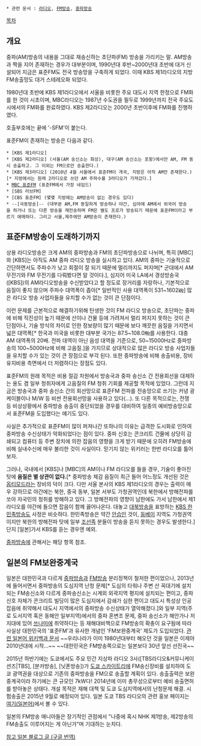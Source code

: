  * 관련 문서 : [[라디오]], [[FM방송]], [[중파방송]]

[[목차]]

== 개요 ==
중파(AM)방송의 내용을 그대로 재송신하는 초단파(FM) 방송을 가리키는 말. AM방송과 짝을 지어 존재하는 경우가 대부분이며, 1990년대 후반~2000년대 초반에 대거 신설되어 지금은 표준FM도 전국 방송망을 구축하게 되었다. 이때 KBS 제1라디오의 지방FM송출망도 대거 스테레오화 되었다.

1980년대 초반에 KBS 제1라디오에서 서울을 비롯한 주요 대도시 지역 한정으로 FM화를 한 것이 시초이며, MBC라디오는 1987년 수도권을 필두로 1999년까지 전국 주요도시에서의 FM화를 완료하였다. KBS 제2라디오는 2000년 초반이후에 FM화를 진행하였다.

호출부호에는 끝에 '-SFM'이 붙는다.

표준FM이 존재하는 방송은 다음과 같다.

 * [KBS 제1라디오]
 * [KBS 제2라디오] (서울(AM 송신소는 화성), 대구(AM 송신소는 포항)에서만 AM, FM 동시 송출하고. 그 이외는 FM으로만 송출한다.)
 * [KBS 제3라디오] (2010년 4월 서울에서 표준FM이 개국, 지방은 아직 AM만 존재한다.)[* 지방에서는 원래 2라디오로 쓰던 AM 주파수를 3라디오가 가져갔다.]
 * [[MBC 표준FM]] (표준FM에서 가장 네임드)
 * [SBS 러브FM]
 * [CBS 표준FM] (몇몇 지방에는 AM방송이 없는 경우도 있다)
 * --[극동방송]-- (대부분 AM,FM 동일하게 방송하나 야간, 심야에 AM에서 외국어 방송을 하거나 또는 다른 방송을 재전송하며 FM은 별도 프로가 방송되기 때문에 표준FM이라고 부르기 애매하다. 그리고 서울,제주에만 AM방송이 존재한다.)

== 표준FM방송이 도래하기까지 ==
상용 라디오방송은 크게 AM의 중파방송과 FM의 초단파방송으로 나뉘며, 특히 [MBC]와 [KBS]는 아직도 AM 중파 라디오 방송을 실시하고 있다. AM의 중파는 기술적으로 간단하면서도 주파수가 낮고 회절이 잘 되기 때문에 멀리까지도 퍼지며[* 군대에서 AM 무전기와 FM 무전기를 다뤄봤다면 알 것이다.], 심지어 미국 LA에서 경성방송국([KBS])의 AM라디오방송을 수신받았다고 할 정도로 장거리를 자랑하나, 기본적으로 음질이 좋지 않으며 주파수 대역폭이 좁아[* 일반적인 사용 대역폭이 531~1602㎑] 많은 라디오 방송 사업자들을 유치할 수가 없는 것이 큰 단점이다.

이런 문제를 근본적으로 해결하기위해 탄생한 것이 FM 라디오 방송으로, 초단파는 중파에 비해 직진성이 높기 때문에 산이나 건물 등에 가려져서 멀리 퍼지지 못하는 것이 큰 단점이나, 기술 방식의 차이로 인한 정보량이 많기 때문에 보다 깨끗한 음질을 가지면서 넓은 대역폭[* 한국과 미국을 비롯한 대부분 국가는 87.5~108.0㎒를 사용한다. 대충 AM 대역폭의 20배. 전파 대역이 아닌 음성 대역을 기준으로, 50~15000Hz로 중파방송의 100~5000Hz에 비해 고음질.]을 가지므로 상대적으로 많은 라디오 방송 사업자들을 유치할 수가 있는 것이 큰 장점으로 부각 된다. 또한 중파방송에 비해 송출비용, 장비유지비용 측면에서 더 저렴하다는 장점도 있다.

표준FM의 원래 목적은 비용 절감 차원에서 방송국과 중파 송신소 간 전용회선을 대체하는 용도 겸 일부 청취자에게 고음질의 FM 청취 기회를 제공할 목적에 있었다. 그런데 지금은 방송국과 중파 송신소 간의 회선망으로 표준FM 전파를 전송망으로 쓰기는 커녕 광케이블이나 M/W 등 비싼 전용회선망을 사용하고 있다(...). 또 다른 목적으로는, 전쟁 등 비상상황에서 중파방송 송출이 중단되었을 경우를 대비하여 일종의 예비방송망으로서 표준FM을 도입했다는 얘기도 있다. 

사실은 추가적으로 표준FM이 많이 퍼져나간 또하나의 이유는 급격한 도시화로 인하여 중파방송 수신상태가 악화되었다는 점이 있다. 중파 신호는 콘크리트 건물에 상당히 감쇄되고 컴퓨터 등 주변 장치에 의한 잡음의 영향을 크게 받기 때문에 오히려 FM방송에 비해 실내수신에 매우 불리한 것이 사실이다. 믿기지 않는 위키러는 한번 라디오를 틀어보자.

그러나, 국내에서 [KBS]나 [MBC]의 AM이나 FM 라디오를 들을 경우, 기술이 좋아진 탓에 '''음질은 별 상관이 없다.'''[* 중파방송 체감 음질이 최근 들어 어느정도 개선된 것은 [[옵티모드]]라는 장비의 덕이 크다. 다만 서울 본사의 KBS 제1라디오의 경우는 출력이 매우 강하므로 야간에는 북한, 중국 동부, 일본 서부도 가청권역인데 북한에서 방해전파를 쏘아 자국민의 청취를 방해하고 있다. 그 방해전파의 영향이 남한에도 가서 남한에서 제1라디오를 야간에 들으면 잡음이 함께 끓어나온다. 대놓고 [[대북방송]]을 표방하는 [[KBS 한민족방송]]도 사정은 비슷하다. 한민족방송은 약간 [[안습]]인 것이, [[둥베이]] 지역도 가청권역이지만 북한의 방해전파 탓에 일부 [[조선족]] 분들이 방송을 듣지 못하는 경우도 발생한다.] 단지 [일본]가서 KBS를 듣는 경우엔 예외.

[[중파방송]]에 관해서는 해당 항목 참조.

== 일본의 FM보완중계국 ==
일본은 대한민국과 다르게 [[중파방송]]과 [[FM방송]] 분리정책이 철저한 편이었으나, 2013년에 들어서면서 중파방송의 도심지역 난청 문제[* 도심의 타워나 주변 산 꼭대기에 설치되는 FM송신소와 다르게 중파송신소는 시계외 외곽지역 평지에 설치되는 편이고, 중파신호 자체가 콘크리트 빌딩이 많은 도심지에서 감쇄가 심한 편이고 대도시 특성상 인공잡음에 취약해서 대도시 지역에서의 중파방송 수신상태가 열악해졌다.]와 일부 지역(주로 도서지역 혹은 동해안 일부지역)에서의 중파 혼변조 문제, 중파 송신소가 해안가나 저지대에 있어 [[쓰나미]]에 취약하다는 등 재해대비책으로 FM방송의 확충이 요구됨에 따라 사실상 대한민국의 '표준FM'과 유사한 개념인 'FM보완중계국' 제도가 도입되었다. [http://ja.wikipedia.org/wiki/FM%E8%A3%9C%E5%AE%8C%E4%B8%AD%E7%B6%99%E5%B1%80 관련 일본어 위키백과 문서] ~~우리나라가 이미 1980년대부터 해오던 것을 일본은 이제야 2010년대에 시작...~~ ~~대한민국은 FM방송쪽으로는 일본보다 30년 앞선 선진국~~

2015년 하반기에는 도쿄에서도 주요 민간 지상파 라디오 3사([TBS라디오&커뮤니케이션즈|TBS], [분카방송], [닛폰방송])가 [[도쿄 스카이트리]]에 FM송신장비를 설치하여 도쿄 광역권을 대상으로 기존의 중파방송을 FM으로 송출할 계획이 있다. 송출출력은 보완중계국이라 하기에는 큰 규모인 7kW다! 2014년에 이미 총무성으로부터 예비 송출면허를 받아놓은 상태다. 개설 목적은 재해 대책 및 도쿄 도심지역에서의 난청문제 해결. 시험송출은 2015년 9월로 예정되어 있다. 일본 도쿄 TBS 라디오의 관련 홍보 페이지는 [http://www.tbs.co.jp/radio/jokr_fm/ 여기(일본어)]에서 볼 수 있다.

일본의 FM방송 매니아들은 장기적인 관점에서 "나중에 혹시 NHK 제1방송, 제2방송의 FM송출도 이루어지는 게 아닌가"며 기대하는 눈치다.

[http://translate.googleusercontent.com/translate_c?depth=1&hl=ko&rurl=translate.google.com&sl=auto&tl=ko&u=http://emuzu-2.cocolog-nifty.com/blog/2013/02/amfm-3f32.html&usg=ALkJrhgkYJa1CNC_tSk7VjUsvniAS5OPmA 참고 일본 블로그 글 (구글 번역)]
